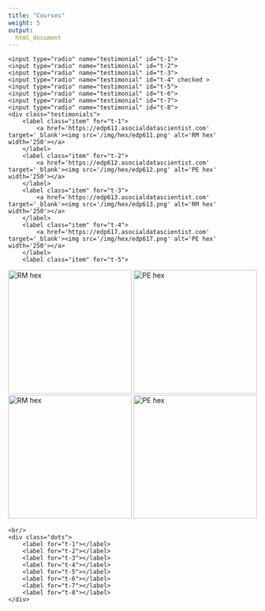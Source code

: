 ```yaml
---
title: "Courses"
weight: 5
output:
  html_document
---
```


<style>
.slider{width: 100%}
.slider input{display: none;}
.testimonials{
	display: flex;
	align-items: center;
	justify-content: center;
	position: relative;
	min-height: 400px;
	perspective: 1000px;
	overflow: hidden;
}
.testimonials .item{
	width: 350px;
	padding: 30px;
	border-radius: 5px;
	background-color: #1e1e1e;
	position: absolute;
	border: 3px solid #333333;
	top: 0;
	box-sizing: border-box;
	text-align: center;
	transition: transform 0.4s;
	box-shadow: 0 0 10px rgba(0,0,0,0.3);
	user-select: none;
	cursor: pointer;
}
.testimonials .item h1{font-size: 114px; color: white;}
.dots{display: flex; justify-content: center;align-items: center;}
.dots label{
	height: 5px;
	width: 5px;
	border-radius: 50%;
	cursor: pointer;
	background-color: #413B52;
	margin: 7px;
	transition-duration: 0.2s;
}
#t-1:checked ~ .dots label[for="t-1"],
#t-2:checked ~ .dots label[for="t-2"],
#t-3:checked ~ .dots label[for="t-3"],
#t-4:checked ~ .dots label[for="t-4"],
#t-5:checked ~ .dots label[for="t-5"],
#t-6:checked ~ .dots label[for="t-6"],
#t-7:checked ~ .dots label[for="t-7"],
#t-8:checked ~ .dots label[for="t-8"]{
	transform: scale(2);
	background-color: #fff;
	box-shadow: 0px 0px 0px 3px #dddddd24;
}

#t-1:checked ~ .dots label[for="t-2"],
#t-2:checked ~ .dots label[for="t-1"],
#t-2:checked ~ .dots label[for="t-3"],
#t-3:checked ~ .dots label[for="t-2"],
#t-3:checked ~ .dots label[for="t-4"],
#t-4:checked ~ .dots label[for="t-3"],
#t-4:checked ~ .dots label[for="t-5"],
#t-5:checked ~ .dots label[for="t-4"],
#t-5:checked ~ .dots label[for="t-6"],
#t-6:checked ~ .dots label[for="t-5"],
#t-6:checked ~ .dots label[for="t-7"],
#t-7:checked ~ .dots label[for="t-6"],
#t-7:checked ~ .dots label[for="t-8"],
#t-8:checked ~ .dots label[for="t-1"]{
	transform: scale(1.5);
}

#t-1:checked ~ .testimonials label[for="t-3"],
#t-2:checked ~ .testimonials label[for="t-4"],
#t-3:checked ~ .testimonials label[for="t-5"],
#t-4:checked ~ .testimonials label[for="t-6"],
#t-5:checked ~ .testimonials label[for="t-7"],
#t-6:checked ~ .testimonials label[for="t-8"],
#t-7:checked ~ .testimonials label[for="t-1"],
#t-8:checked ~ .testimonials label[for="t-2"]{
	transform: translate3d(600px, 0, -180px) rotateY(-25deg);
	z-index: 2;
}

#t-1:checked ~ .testimonials label[for="t-2"],
#t-2:checked ~ .testimonials label[for="t-3"],
#t-3:checked ~ .testimonials label[for="t-4"],
#t-4:checked ~ .testimonials label[for="t-5"],
#t-5:checked ~ .testimonials label[for="t-6"],
#t-6:checked ~ .testimonials label[for="t-7"],
#t-7:checked ~ .testimonials label[for="t-8"],
#t-8:checked ~ .testimonials label[for="t-1"]{
	transform: translate3d(300px, 0, -90px) rotateY(-15deg);
	z-index: 3;
}

#t-2:checked ~ .testimonials label[for="t-1"],
#t-3:checked ~ .testimonials label[for="t-2"],
#t-4:checked ~ .testimonials label[for="t-3"],
#t-5:checked ~ .testimonials label[for="t-4"],
#t-6:checked ~ .testimonials label[for="t-5"],
#t-7:checked ~ .testimonials label[for="t-6"],
#t-8:checked ~ .testimonials label[for="t-7"],
#t-1:checked ~ .testimonials label[for="t-8"]{
	transform: translate3d(-300px, 0, -90px) rotateY(15deg);
	z-index: 3;
}

#t-3:checked ~ .testimonials label[for="t-1"],
#t-4:checked ~ .testimonials label[for="t-2"],
#t-5:checked ~ .testimonials label[for="t-3"],
#t-6:checked ~ .testimonials label[for="t-4"],
#t-7:checked ~ .testimonials label[for="t-5"],
#t-8:checked ~ .testimonials label[for="t-6"],
#t-1:checked ~ .testimonials label[for="t-7"],
#t-2:checked ~ .testimonials label[for="t-8"]{
	transform: translate3d(-600px, 0, -180px) rotateY(25deg);

}

#t-1:checked ~ .testimonials label[for="t-1"],
#t-2:checked ~ .testimonials label[for="t-2"],
#t-3:checked ~ .testimonials label[for="t-3"],
#t-4:checked ~ .testimonials label[for="t-4"],
#t-5:checked ~ .testimonials label[for="t-5"],
#t-6:checked ~ .testimonials label[for="t-6"],
#t-7:checked ~ .testimonials label[for="t-7"],
#t-8:checked ~ .testimonials label[for="t-7"],
#t-8:checked ~ .testimonials label[for="t-8"]{

	z-index: 4;
}
</style>

<div class="slider">
	<input type="radio" name="testimonial" id="t-1">
	<input type="radio" name="testimonial" id="t-2">
	<input type="radio" name="testimonial" id="t-3">
	<input type="radio" name="testimonial" id="t-4" checked >
	<input type="radio" name="testimonial" id="t-5">
	<input type="radio" name="testimonial" id="t-6">
	<input type="radio" name="testimonial" id="t-7">
	<input type="radio" name="testimonial" id="t-8">
	<div class="testimonials">
		<label class="item" for="t-1">
			<a href='https://edp611.asocialdatascientist.com' target='_blank'><img src='/img/hex/edp611.png' alt='RM hex' width='250'></a>
		</label>
		<label class="item" for="t-2">
			<a href='https://edp612.asocialdatascientist.com' target='_blank'><img src='/img/hex/edp612.png' alt='PE hex' width='250'></a>
		</label>
		<label class="item" for="t-3">
			<a href='https://edp613.asocialdatascientist.com' target='_blank'><img src='/img/hex/edp613.png' alt='RM hex' width='250'></a>
		</label>
		<label class="item" for="t-4">
			<a href='https://edp617.asocialdatascientist.com' target='_blank'><img src='/img/hex/edp617.png' alt='PE hex' width='250'></a>
		</label>
		<label class="item" for="t-5">
<a href='https://edp618.asocialdatascientist.com' target='_blank'><img src='/img/hex/edp618.png' alt='RM hex' width='250'></a>
		</label>
		<label class="item" for="t-6">
<a href='https://edp619.asocialdatascientist.com' target='_blank'><img src='/img/hex/edp619.png' alt='PE hex' width='250'></a>
		</label>
		<label class="item" for="t-7">
<a href='https://edp693e.asocialdatascientist.com' target='_blank'><img src='/img/hex/edp693e.png' alt='RM hex' width='250'></a>
		</label>
		<label class="item" for="t-8">
<a href='https://edp693g.asocialdatascientist.com' target='_blank'><img src='/img/hex/edp693g.png' alt='PE hex' width='250'></a>
		</label>
	</div>
	<br/>
	<div class="dots">
		<label for="t-1"></label>
		<label for="t-2"></label>
		<label for="t-3"></label>
		<label for="t-4"></label>
		<label for="t-5"></label>
		<label for="t-6"></label>
		<label for="t-7"></label>
		<label for="t-8"></label>
	</div>
</div>

